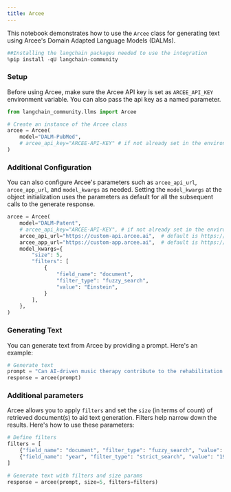 ```yaml
---
title: Arcee
---
```


This notebook demonstrates how to use the `Arcee` class for generating text using Arcee's Domain Adapted Language Models (DALMs).


```python
##Installing the langchain packages needed to use the integration
%pip install -qU langchain-community
```

### Setup

Before using Arcee, make sure the Arcee API key is set as `ARCEE_API_KEY` environment variable. You can also pass the api key as a named parameter.


```python
from langchain_community.llms import Arcee

# Create an instance of the Arcee class
arcee = Arcee(
    model="DALM-PubMed",
    # arcee_api_key="ARCEE-API-KEY" # if not already set in the environment
)
```

### Additional Configuration

You can also configure Arcee's parameters such as `arcee_api_url`, `arcee_app_url`, and `model_kwargs` as needed.
Setting the `model_kwargs` at the object initialization uses the parameters as default for all the subsequent calls to the generate response.


```python
arcee = Arcee(
    model="DALM-Patent",
    # arcee_api_key="ARCEE-API-KEY", # if not already set in the environment
    arcee_api_url="https://custom-api.arcee.ai",  # default is https://api.arcee.ai
    arcee_app_url="https://custom-app.arcee.ai",  # default is https://app.arcee.ai
    model_kwargs={
        "size": 5,
        "filters": [
            {
                "field_name": "document",
                "filter_type": "fuzzy_search",
                "value": "Einstein",
            }
        ],
    },
)
```

### Generating Text

You can generate text from Arcee by providing a prompt. Here's an example:


```python
# Generate text
prompt = "Can AI-driven music therapy contribute to the rehabilitation of patients with disorders of consciousness?"
response = arcee(prompt)
```

### Additional parameters

Arcee allows you to apply `filters` and set the `size` (in terms of count) of retrieved document(s) to aid text generation. Filters help narrow down the results. Here's how to use these parameters:





```python
# Define filters
filters = [
    {"field_name": "document", "filter_type": "fuzzy_search", "value": "Einstein"},
    {"field_name": "year", "filter_type": "strict_search", "value": "1905"},
]

# Generate text with filters and size params
response = arcee(prompt, size=5, filters=filters)
```

